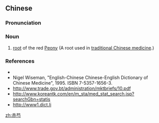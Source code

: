 ==Chinese==
{{zh-forms}}

===Pronunciation===
{{zh-pron
|m=chìsháo
|cat=n
}}

===Noun===
{{zh-noun}}

# [[root]] of the red [[w:Paeonia|Peony]] (A root used in [[traditional Chinese medicine]].)

===References===
* {{pedialite|赤芍|lang=zh}}
* Nigel Wiseman, "English-Chinese Chinese-English Dictionary of Chinese Medicine", 1995. ISBN 7-5357-1656-3.
* http://www.trade.gov.bt/administration/mktbriefs/10.pdf
* http://www.koreantk.com/en/m_sta/med_stat_search.jsp?searchGbn=statis
* http://www1.dict.li

[[zh:赤芍]]